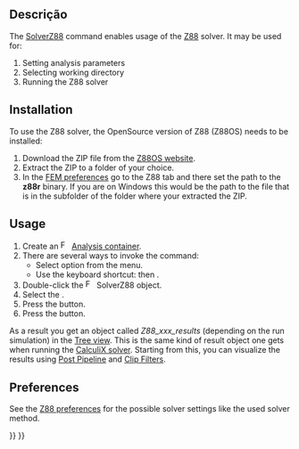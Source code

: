 <languages/>

{{Docnav
|[[FEM_SolverMystran|Solver Mystran]]
|[[FEM_EquationElasticity|Elasticity equation]]
|[[FEM_Workbench|FEM]]
|IconL=FEM_SolverMystran.svg
|IconR=FEM_EquationElasticity.svg
|IconC=Workbench_FEM.svg
}}

{{GuiCommand
|Name=FEM SolverZ88
|MenuLocation=Solve → Solver Z88
|Workbenches=[[FEM_Workbench|FEM]]
|Shortcut={{KEY|S}} {{KEY|Z}}
|SeeAlso=[[FEM_tutorial|FEM tutorial]]
}}

<span id="Description"></span>
==Descrição==

The [[FEM_SolverZ88|SolverZ88]] command enables usage of the [https://en.wikipedia.org/wiki/Z88_FEM_software Z88] solver. It may be used for:
# Setting analysis parameters
# Selecting working directory
# Running the Z88 solver

==Installation==

To use the Z88 solver, the OpenSource version of Z88 (Z88OS) needs to be installed:
# Download the ZIP file from the [https://en.z88.de/download-z88os Z88OS website].
# Extract the ZIP to a folder of your choice.
# In the [[FEM_Preferences|FEM preferences]] go to the Z88 tab and there set the path to the '''z88r''' binary. If you are on Windows this would be the path to the file {{FileName|z88r.exe}} that is in the subfolder {{FileName|~\bin\win64}} of the folder where your extracted the ZIP.

==Usage==

# Create an [[Image:FEM_Analysis.svg|16px|link=FEM_Analysis]] [[FEM_Analysis|Analysis container]].
# There are several ways to invoke the command:
#* Select {{MenuCommand|Solve → [[Image:FEM_SolverZ88.svg|x16px]] Solver Z88}} option from the menu.
#* Use the keyboard shortcut: {{KEY|S}} then {{KEY|Z}}.
# Double-click the [[Image:FEM_SolverZ88.svg|x16px]] SolverZ88 object.
# Select the {{MenuCommand|Analysis type}}.
# Press the {{Button|Write}} button.
# Press the {{Button|Run}} button.

As a result you get an object called ''Z88_xxx_results'' (depending on the run simulation) in the [[Tree_view|Tree view]]. This is the same kind of result object one gets when running the [[FEM_SolverCalculixCxxtools|CalculiX solver]]. Starting from this, you can visualize the results using [[FEM_PostPipelineFromResult|Post Pipeline]] and [[FEM_Workbench#Menu:_Results|Clip Filters]].

== Preferences ==

See the [[FEM_Preferences#Z88|Z88 preferences]] for the possible solver settings like the used solver method.


{{Docnav
|[[FEM_SolverMystran|Solver Mystran]]
|[[FEM_EquationElasticity|Elasticity equation]]
|[[FEM_Workbench|FEM]]
|IconL=FEM_SolverMystran.svg
|IconR=FEM_EquationElasticity.svg
|IconC=Workbench_FEM.svg
}}

{{FEM Tools navi{{#translation:}}}}
{{Userdocnavi{{#translation:}}}}